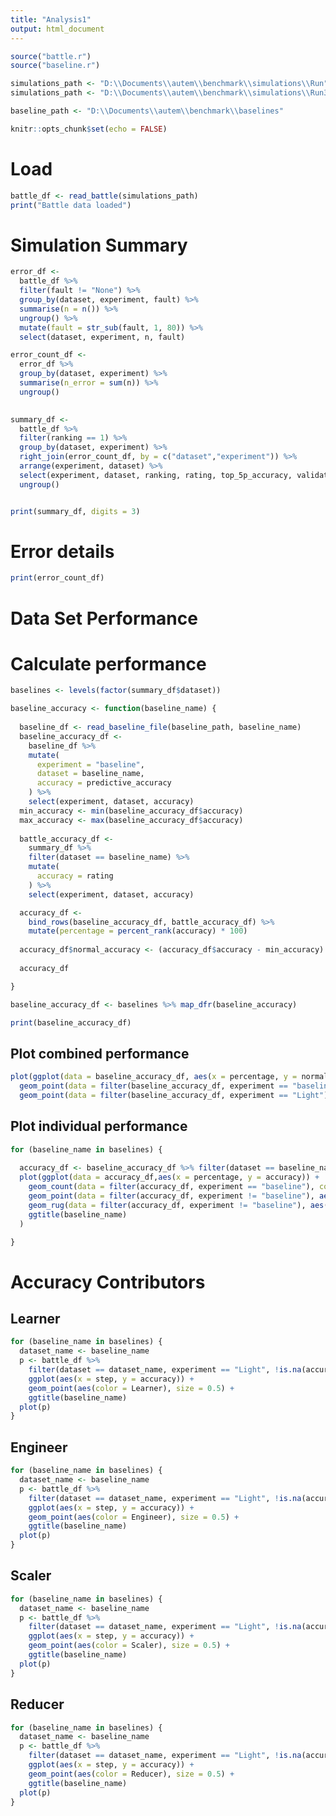 ---
title: "Analysis1"
output: html_document
---

```{r setup, include=FALSE}

source("battle.r")
source("baseline.r")

simulations_path <- "D:\\Documents\\autem\\benchmark\\simulations\\Run"
simulations_path <- "D:\\Documents\\autem\\benchmark\\simulations\\Run33_1_PCA Slow"

baseline_path <- "D:\\Documents\\autem\\benchmark\\baselines"

knitr::opts_chunk$set(echo = FALSE)
```

# Load

```{r Load}

battle_df <- read_battle(simulations_path)
print("Battle data loaded")

```

# Simulation Summary

```{r}

error_df <- 
  battle_df %>%
  filter(fault != "None") %>%
  group_by(dataset, experiment, fault) %>%
  summarise(n = n()) %>%
  ungroup() %>%
  mutate(fault = str_sub(fault, 1, 80)) %>%
  select(dataset, experiment, n, fault)

error_count_df <-
  error_df %>%
  group_by(dataset, experiment) %>%
  summarise(n_error = sum(n)) %>%
  ungroup()
  

summary_df <-
  battle_df %>%
  filter(ranking == 1) %>%
  group_by(dataset, experiment) %>%
  right_join(error_count_df, by = c("dataset","experiment")) %>%
  arrange(experiment, dataset) %>%
  select(experiment, dataset, ranking, rating, top_5p_accuracy, validation_accuracy, n_error) %>%
  ungroup()


print(summary_df, digits = 3)

```

# Error details

```{r}

print(error_count_df)


```

# Data Set Performance

# Calculate performance

```{r}

baselines <- levels(factor(summary_df$dataset))

baseline_accuracy <- function(baseline_name) {
  
  baseline_df <- read_baseline_file(baseline_path, baseline_name)
  baseline_accuracy_df <- 
    baseline_df %>%
    mutate(
      experiment = "baseline",
      dataset = baseline_name,
      accuracy = predictive_accuracy
    ) %>%
    select(experiment, dataset, accuracy)
  min_accuracy <- min(baseline_accuracy_df$accuracy)
  max_accuracy <- max(baseline_accuracy_df$accuracy)
  
  battle_accuracy_df <-
    summary_df %>%
    filter(dataset == baseline_name) %>%
    mutate(
      accuracy = rating
    ) %>%
    select(experiment, dataset, accuracy)

  accuracy_df <- 
    bind_rows(baseline_accuracy_df, battle_accuracy_df) %>%
    mutate(percentage = percent_rank(accuracy) * 100)
  
  accuracy_df$normal_accuracy <- (accuracy_df$accuracy - min_accuracy) / (max_accuracy - min_accuracy)
  
  accuracy_df

}

baseline_accuracy_df <- baselines %>% map_dfr(baseline_accuracy)

print(baseline_accuracy_df)

```

## Plot combined performance

```{r}

plot(ggplot(data = baseline_accuracy_df, aes(x = percentage, y = normal_accuracy)) +
  geom_point(data = filter(baseline_accuracy_df, experiment == "baseline"), color = "Grey", size = .1) +
  geom_point(data = filter(baseline_accuracy_df, experiment == "Light"), size = 2))


```

## Plot individual performance

```{r}
for (baseline_name in baselines) {
  
  accuracy_df <- baseline_accuracy_df %>% filter(dataset == baseline_name)
  plot(ggplot(data = accuracy_df,aes(x = percentage, y = accuracy)) +
    geom_count(data = filter(accuracy_df, experiment == "baseline"), color = "DarkGrey") +
    geom_point(data = filter(accuracy_df, experiment != "baseline"), aes(color = experiment), size = 3) +
    geom_rug(data = filter(accuracy_df, experiment != "baseline"), aes(color = experiment), sides="trbl") +
    ggtitle(baseline_name)
  )

}


```



# Accuracy Contributors

## Learner

```{r}

for (baseline_name in baselines) {
  dataset_name <- baseline_name
  p <- battle_df %>%
    filter(dataset == dataset_name, experiment == "Light", !is.na(accuracy)) %>%
    ggplot(aes(x = step, y = accuracy)) +
    geom_point(aes(color = Learner), size = 0.5) +
    ggtitle(baseline_name)
  plot(p)
}


```

## Engineer

```{r}

for (baseline_name in baselines) {
  dataset_name <- baseline_name
  p <- battle_df %>%
    filter(dataset == dataset_name, experiment == "Light", !is.na(accuracy)) %>%
    ggplot(aes(x = step, y = accuracy)) +
    geom_point(aes(color = Engineer), size = 0.5) +
    ggtitle(baseline_name)
  plot(p)
}
```


## Scaler

```{r}

for (baseline_name in baselines) {
  dataset_name <- baseline_name
  p <- battle_df %>%
    filter(dataset == dataset_name, experiment == "Light", !is.na(accuracy)) %>%
    ggplot(aes(x = step, y = accuracy)) +
    geom_point(aes(color = Scaler), size = 0.5) +
    ggtitle(baseline_name)
  plot(p)
}
```

## Reducer

```{r}

for (baseline_name in baselines) {
  dataset_name <- baseline_name
  p <- battle_df %>%
    filter(dataset == dataset_name, experiment == "Light", !is.na(accuracy)) %>%
    ggplot(aes(x = step, y = accuracy)) +
    geom_point(aes(color = Reducer), size = 0.5) +
    ggtitle(baseline_name)
  plot(p)
}
```





